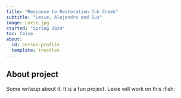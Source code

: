 ```yaml
---
title: "Response to Restoration Cub Creek"
subtitle: "Lexie, Alejandro and Gus"
image: Lexie.jpg
started: "Spring 2024"
toc: false
about:
  id: person-profile
  template: trestles
---
```


## About project

Some writeup about it. It is a fun project. Lexie will work on this
:fish: 
